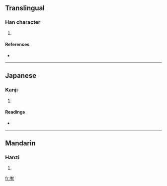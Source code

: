 ==Translingual==

===Han character===
{{Han char|rn=46|rad=山|as=06|sn=9|four=2242<sub>7</sub>|canj=山大月 (UKB)}}

# {{defn|Han|sort=山06}}

====References====
* {{Han ref|kx=0311.061|dkj=08060|hdz=10769.190|uh=5CDF|ud=23775|bh=CEAD|bd=52909}}

----

==Japanese==

===Kanji===
{{ja-kanji|grade=|rs=山06}}

# {{defn|Japanese}}

====Readings====
* {{ja-readings|on=[[よう]] (yō), [[う]] (u)|kun=}}

----

==Mandarin==

===Hanzi===
{{cmn-hanzi|pin=[[yòu]] ([[you4]])|wg=yu<sup>4</sup>}}

# {{defn|Mandarin}}

[[fr:峟]]